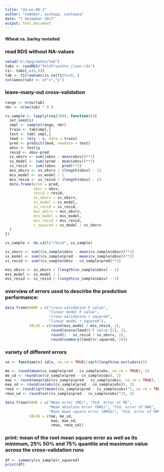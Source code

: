 ```yaml
---
title: "da-ws-06-2"
author: "CoWeber, aschupp, santowsa"
date: "7 Dezember 2017"
output: html_document
---
```

#### Wheat vs. barley revisited

### read RDS without NA-values
```r
setwd("D:/mpg/daten/tab")
tabs <- readRDS("feldfruechte_clean.rds")
t1<- tabs[,c(6,8)]
tab <- t1[rowSums(is.na(t1))==0, ]
colnames(tab) <- c("x","y")
```

### leave-many-out cross-validation

```r
range <- nrow(tab)
nbr <- nrow(tab) * 0.8

cv_sample <- lapply(seq(100), function(i){
  set.seed(i)
  smpl <- sample(range, nbr)
  train <- tab[smpl,]
  test <- tab[-smpl,]
  lmod <- lm(y ~ x, data = train)
  pred <- predict(lmod, newdata = test)
  obsv <- test$y
  resid <- obsv-pred
  ss_obsrv <- sum((obsv - mean(obsv))**2)
  ss_model <- sum((pred - mean(obsv))**2)
  ss_resid <- sum((obsv - pred)**2)
  mss_obsrv <- ss_obsrv / (length(obsv) - 1)
  mss_model <- ss_model / 1
  mss_resid <- ss_resid / (length(obsv) - 2)
  data.frame(pred = pred,
             obsv = obsv,
             resid = resid,
             ss_obsrv = ss_obsrv,
             ss_model = ss_model,
             ss_resid = ss_resid,
             mss_obsrv = mss_obsrv,
             mss_model = mss_model,
             mss_resid = mss_resid,
             r_squared = ss_model / ss_obsrv
  )
})

cv_sample <- do.call("rbind", cv_sample)

ss_obsrv <- sum((cv_sample$obsv - mean(cv_sample$obsv))**2)
ss_model <- sum((cv_sample$pred - mean(cv_sample$obsv))**2)
ss_resid <- sum((cv_sample$obsv - cv_sample$pred)**2)

mss_obsrv <- ss_obsrv / (length(cv_sample$obsv) - 1)
mss_model <- ss_model / 1
mss_resid <- ss_resid / (length(cv_sample$obsv) - 2)
```

### overview of errors used to descirbe the prediction performance:
```r
data.frame(NAME = c("cross-validation F value",
                    "linear model F value", 
                    "cross-validatino r squared",
                    "linear model r squared"),
           VALUE = c(round(mss_model / mss_resid, 2),
                     round(anova(lmod)$'F value'[1], 2),
                     round(1 - ss_resid / ss_obsrv, 2),
                     round(summary(lmod)$r.squared, 2)))
```

### variety of different errors
```r
se <- function(x) sd(x, na.rm = TRUE)/sqrt(length(na.exclude(x)))

me <- round(mean(cv_sample$pred - cv_sample$obs, na.rm = TRUE), 2)
me_sd <- round(se(cv_sample$pred - cv_sample$obs), 2)
mae <- round(mean(abs(cv_sample$pred - cv_sample$obs), na.rm = TRUE), 2)
mae_sd <- round(se(abs(cv_sample$pred - cv_sample$obs)), 2)
rmse <- round(sqrt(mean((cv_sample$pred - cv_sample$obs)^2, na.rm = TRUE)), 2)
rmse_sd <- round(se((cv_sample$pred - cv_sample$obs)^2), 2)

data.frame(NAME = c("Mean error (ME)", "Std. error of ME", 
                    "Mean absolute error (MAE)", "Std. error of MAE", 
                    "Root mean square error (RMSE)", "Std. error of RMSE"),
           VALUE = c(me, me_sd,
                     mae, mae_sd,
                     rmse, rmse_sd))
```

### print: mean of the root mean square error as well as its minimum, 25% 50% and 75% quantile and maximum value across the cross-validation runs

```r
df <- summary(cv_sample$r_squared)
print(df)
```
